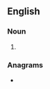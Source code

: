 {{also|Baizes}}
==English==

===Noun===
{{head|en|noun plural form}}

# {{plural of|baize|lang=en}}

===Anagrams===
* {{anagrams|en|Ziebas}}